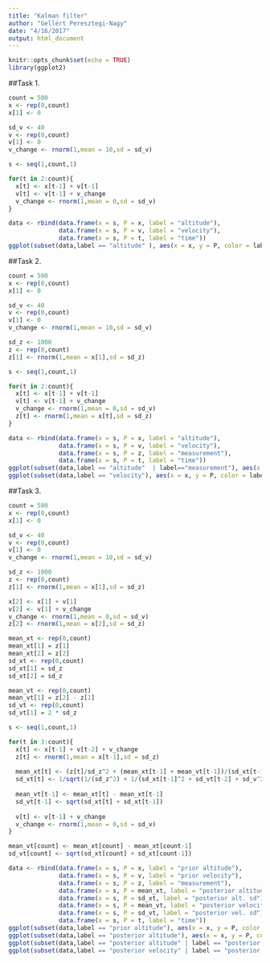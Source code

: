 ```yaml
---
title: "Kalman filter"
author: "Gellért Peresztegi-Nagy"
date: "4/16/2017"
output: html_document
---
```

```r
knitr::opts_chunk$set(echo = TRUE)
library(ggplot2)
```

##Task 1.

```r
count = 500
x <- rep(0,count)
x[1] <- 0

sd_v <- 40
v <- rep(0,count)
v[1] <- 0
v_change <- rnorm(1,mean = 10,sd = sd_v) 

s <- seq(1,count,1)

for(t in 2:count){
  x[t] <- x[t-1] + v[t-1]
  v[t] <- v[t-1] + v_change
  v_change <- rnorm(1,mean = 0,sd = sd_v)
}

data <- rbind(data.frame(x = s, P = x, label = "altitude"),
              data.frame(x = s, P = v, label = "velocity"),
              data.frame(x = s, P = t, label = "time"))
ggplot(subset(data,label == "altitude" ), aes(x = x, y = P, color = label)) + geom_line()
```


##Task 2.


```r
count = 500
x <- rep(0,count)
x[1] <- 0

sd_v <- 40
v <- rep(0,count)
v[1] <- 0
v_change <- rnorm(1,mean = 10,sd = sd_v) 

sd_z <- 1000
z <- rep(0,count)
z[1] <- rnorm(1,mean = x[1],sd = sd_z) 

s <- seq(1,count,1)

for(t in 2:count){
  x[t] <- x[t-1] + v[t-1]
  v[t] <- v[t-1] + v_change
  v_change <- rnorm(1,mean = 0,sd = sd_v) 
  z[t] <- rnorm(1,mean = x[t],sd = sd_z) 
}

data <- rbind(data.frame(x = s, P = x, label = "altitude"),
              data.frame(x = s, P = v, label = "velocity"),
              data.frame(x = s, P = z, label = "measurement"),
              data.frame(x = s, P = t, label = "time"))
ggplot(subset(data,label == "altitude"  | label=="measurement"), aes(x = x, y = P, color = label)) + geom_line()
ggplot(subset(data,label == "velocity"), aes(x = x, y = P, color = label)) + geom_line()
```

##Task 3.

```r
count = 500
x <- rep(0,count)
x[1] <- 0

sd_v <- 40
v <- rep(0,count)
v[1] <- 0
v_change <- rnorm(1,mean = 10,sd = sd_v) 

sd_z <- 1000
z <- rep(0,count)
z[1] <- rnorm(1,mean = x[1],sd = sd_z)

x[2] <- x[1] + v[1]
v[2] <- v[1] + v_change
v_change <- rnorm(1,mean = 0,sd = sd_v) 
z[2] <- rnorm(1,mean = x[2],sd = sd_z)

mean_xt <- rep(0,count)
mean_xt[1] = z[1]
mean_xt[2] = z[2]
sd_xt <- rep(0,count)
sd_xt[1] = sd_z
sd_xt[2] = sd_z

mean_vt <- rep(0,count)
mean_vt[1] = z[2] - z[1]
sd_vt <- rep(0,count)
sd_vt[1] = 2 * sd_z

s <- seq(1,count,1)

for(t in 3:count){
  x[t] <- x[t-1] + v[t-2] + v_change
  z[t] <- rnorm(1,mean = x[t-1],sd = sd_z)
  
  mean_xt[t] <- (z[t]/sd_z^2 + (mean_xt[t-1] + mean_vt[t-1])/(sd_xt[t-1]^2 + sd_vt[t-2]^2 + sd_v^2)) / (1/(sd_z^2) + 1/(sd_xt[t-1]^2 + sd_vt[t-2]^2 + sd_v^2))
  sd_xt[t] <- 1/sqrt(1/(sd_z^2) + 1/(sd_xt[t-1]^2 + sd_vt[t-2] + sd_v^2))
  
  mean_vt[t-1] <- mean_xt[t] - mean_xt[t-1]
  sd_vt[t-1] <- sqrt(sd_xt[t] + sd_xt[t-1])
  
  v[t] <- v[t-1] + v_change
  v_change <- rnorm(1,mean = 0,sd = sd_v) 
}

mean_vt[count] <- mean_xt[count] - mean_xt[count-1]
sd_vt[count] <- sqrt(sd_xt[count] + sd_xt[count-1])

data <- rbind(data.frame(x = s, P = x, label = "prior altitude"),
              data.frame(x = s, P = v, label = "prior velocity"),
              data.frame(x = s, P = z, label = "measurement"),
              data.frame(x = s, P = mean_xt, label = "posterior altitude"),
              data.frame(x = s, P = sd_xt, label = "posterior alt. sd"),
              data.frame(x = s, P = mean_vt, label = "posterior velocity"),
              data.frame(x = s, P = sd_vt, label = "posterior vel. sd"),
              data.frame(x = s, P = t, label = "time"))
ggplot(subset(data,label == "prior altitude"), aes(x = x, y = P, color = label)) + geom_line()
ggplot(subset(data,label == "posterior altitude"), aes(x = x, y = P, color = label)) + geom_line()
ggplot(subset(data,label == "posterior altitude" | label == "posterior alt. sd"), aes(x = x, y = P, color = label)) + geom_line()
ggplot(subset(data,label == "posterior velocity" | label == "posterior vel. sd"), aes(x = x, y = P, color = label)) + geom_line()
```